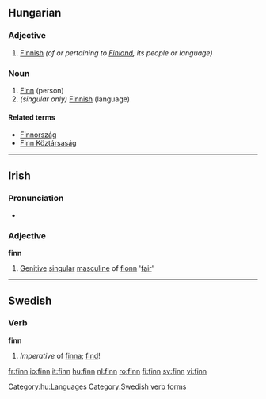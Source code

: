 {{see|Finn}}

==Hungarian==

===Adjective===
{{hu-adj|-}}

# [[Finnish]] ''(of or pertaining to [[Finland]], its people or language)''

===Noun===
{{hu-noun|ek}}

# [[Finn]] (person)
# ''(singular only)'' [[Finnish]] (language)

====Related terms====
* [[Finnország]]
* [[Finn Köztársaság]]

[[Category:hu:Languages]]

----

==Irish==

===Pronunciation===
*{{IPA|[fʲiːɲ]}}

===Adjective===
'''finn'''

# [[Genitive]] [[singular]] [[masculine]] of [[fionn]] '[[fair]]'

----

==Swedish==

===Verb===
'''finn'''

# ''Imperative'' of [[finna]]; [[find]]!

[[Category:Swedish verb forms]]

[[fr:finn]]
[[io:finn]]
[[it:finn]]
[[hu:finn]]
[[nl:finn]]
[[ro:finn]]
[[fi:finn]]
[[sv:finn]]
[[vi:finn]]